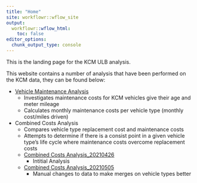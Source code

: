 ```yaml
---
title: "Home"
site: workflowr::wflow_site
output:
  workflowr::wflow_html:
    toc: false
editor_options:
  chunk_output_type: console
---
```


This is the landing page for the KCM ULB analysis. 

This website contains a number of analysis that have been performed on the KCM data, they can be found below:

* [Vehicle Maintenance Analysis](ulb_analysis.html)
  + Investigates maintenance costs for KCM vehicles give their age and meter mileage
  + Calculates monthly maintenance costs per vehicle type (monthly cost/miles driven)

* Combined Costs Analysis
  + Compares vehicle type replacement cost and maintenance costs 
  + Attempts to determine if there is a consist point in a given vehicle type's life cycle where maintenance costs overcome replacement costs
  + [Combined Costs Analysis_20210426](combined_cost_analysis_20210426.html)
    - Intitial Analysis
  + [Combined Costs Analysis_20210505](combined_cost_analysis_20210503.html)
    - Manual changes to data to make merges on vehicle types better
  

